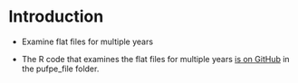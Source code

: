 # Introduction

-   Examine flat files for multiple years

-   The R code that examines the flat files for multiple years [is on GitHub](https://github.com/donboyd5/taxdata-psl) in the pufpe_file folder.
